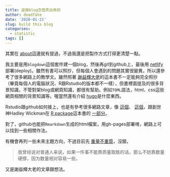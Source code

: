```yaml
---
title: 這個blog怎麼弄出來的
author: deadfate
date: '2020-01-21'
slug: build this blog
categories:
  - statistic
tags: []
---
```

其實在 [about](https://deadfate.netlify.com/about/)這邊就有提過，不過我還是把製作方式打得更清楚一點。  

我主要是用```blogdown```這個套件建一個blog，然後再git到github上，最後用 [netlify](https://app.netlify.com/)部署(deploy)。雖然有書可以照抄，但每個人會遇到的問題其實很變異，所以還參考了很多網路上的教學文。雖然照著 [謝益輝大佬](https://bookdown.org/yihui/blogdown/)的這本書不一定能夠完全照抄（畢竟每個人的電腦狀況、R跟Rstudio的版本都不一樣），但書裡面提及的很多背景知識，不管對架blog或網頁知識，都很有幫助。例如```TOML```語法，html、css這些網頁相關的背景知識等。喔當然還有介紹 [hugo](https://gohugo.io/)是什麼東西。  

Rstudio跟github如何接上，也是有參考很多網路文章，像 [這個](https://scgeeker.github.io/Reproducible-Think/2_init/Project.html)、 [這個](https://shihs.github.io/blog/r/git/2018/09/08/R-Git-%E5%A6%82%E4%BD%95%E9%80%A3%E6%8E%A5Rstudio%E8%88%87githu/)，跟創世神Hadley Wickman在 [R package](https://r-pkgs.org/)這本書的 [一部分](https://r-pkgs.org/git.html)。  

對了，github也能把```Rmarkdown```生成的html檔案，用gh-pages部署唷，網路上可以找到一些相關作法。  

有機會再列一些未來主題方向，不過目前先 [重量不重質](https://yihui.org/cn/2018/02/ninety-posts/)，沒錯，  

> 我曾经说对普通人来说，如果一件事不能靠质量取胜的话，那么不妨靠数量硬撑，因为数量相对容易一些。  

又是謝益輝大老的文章跟想法。
